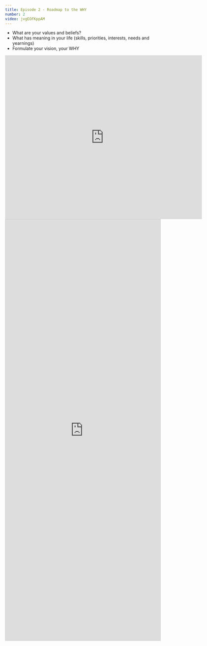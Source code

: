 ```yaml
---
title: Episode 2 - Roadmap to the WHY
number: 2
video: jvgEOFKppAM
---
```


- What are your values and beliefs?
- What has meaning in your life (skills, priorities, interests, needs and yearnings)
- Formulate your vision, your WHY

<iframe src="https://docs.google.com/forms/d/e/1FAIpQLSe7OipTLIyptELd3yNhToOnI2pNWelbcy8mogsYXGLRdkOrBQ/viewform?embedded=true" width="640" height="532" frameborder="0" marginheight="0" marginwidth="0">Loading…</iframe>


<script src="https://static.airtable.com/js/embed/embed_snippet_v1.js"></script><iframe class="airtable-embed airtable-dynamic-height" src="https://airtable.com/embed/shrhDpDV1BN43aFvX?backgroundColor=gray" frameborder="0" onmousewheel="" width="100%" height="1367.00463" style="background: transparent; border: 1px solid #ccc;"></iframe>
